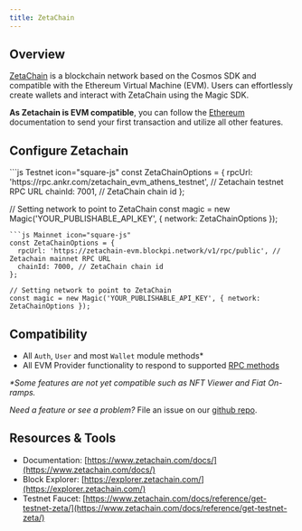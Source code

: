 ---
title: ZetaChain
---

## Overview

[ZetaChain](https://www.zetachain.com/) is a blockchain network based on the Cosmos SDK and compatible with the Ethereum Virtual Machine (EVM). Users can effortlessly create wallets and interact with ZetaChain using the Magic SDK.

**As Zetachain is EVM compatible**, you can follow the [Ethereum](/docs/embedded-wallet/blockchains/ethereum/javascript) documentation to send your first transaction and utilize all other features.

## Configure Zetachain

<CodeGroup>
```js Testnet icon="square-js"
const ZetaChainOptions = {
  rpcUrl: 'https://rpc.ankr.com/zetachain_evm_athens_testnet', // Zetachain testnet RPC URL
  chainId: 7001, // ZetaChain chain id
};

// Setting network to point to ZetaChain
const magic = new Magic('YOUR_PUBLISHABLE_API_KEY', { network: ZetaChainOptions });
```
```js Mainnet icon="square-js"
const ZetaChainOptions = {
  rpcUrl: 'https://zetachain-evm.blockpi.network/v1/rpc/public', // Zetachain mainnet RPC URL
  chainId: 7000, // ZetaChain chain id
};

// Setting network to point to ZetaChain
const magic = new Magic('YOUR_PUBLISHABLE_API_KEY', { network: ZetaChainOptions });
```
</CodeGroup>

## Compatibility

- All `Auth`, `User` and most `Wallet` module methods\*
- All EVM Provider functionality to respond to supported [RPC methods](/docs/embedded-wallet/api/client-side-sdks/javascript#evm-rpc-methods)

_\*Some features are not yet compatible such as NFT Viewer and Fiat On-ramps._

_Need a feature or see a problem?_ File an issue on our [github repo](https://github.com/magiclabs/magic-js).

## Resources & Tools

- Documentation: [https://www.zetachain.com/docs/](https://www.zetachain.com/docs/)
- Block Explorer: [https://explorer.zetachain.com/](https://explorer.zetachain.com/)
- Testnet Faucet: [https://www.zetachain.com/docs/reference/get-testnet-zeta/](https://www.zetachain.com/docs/reference/get-testnet-zeta/)
